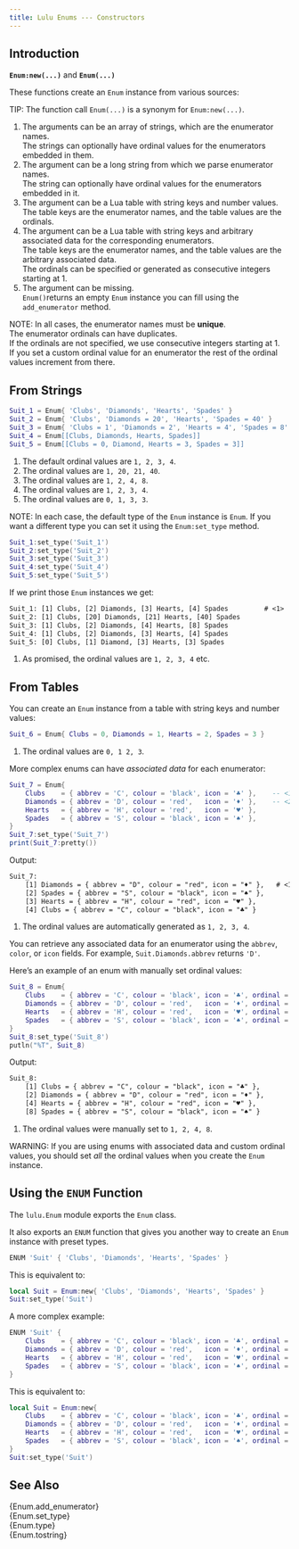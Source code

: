 ```yaml
---
title: Lulu Enums --- Constructors
---
```


## Introduction

**`Enum:new(...)`** and **`Enum(...)`**

These functions create an `Enum` instance from various sources:

TIP: The function call `Enum(...)` is a synonym for `Enum:new(...)`.

1. The arguments can be an array of strings, which are the enumerator names. <br> The strings can optionally have ordinal values for the enumerators embedded in them.
2. The argument can be a long string from which we parse enumerator names. <br> The string can optionally have ordinal values for the enumerators embedded in it.
3. The argument can be a Lua table with string keys and number values. <br> The table keys are the enumerator names, and the table values are the ordinals.
4. The argument can be a Lua table with string keys and arbitrary associated data for the corresponding enumerators. <br> The table keys are the enumerator names, and the table values are the arbitrary associated data. <br> The ordinals can be specified or generated as consecutive integers starting at 1.
5. The argument can be missing. <br> `Enum()`returns an empty `Enum` instance you can fill using the `add_enumerator` method.

NOTE: In all cases, the enumerator names must be **unique**. <br>
The enumerator ordinals can have duplicates. <br>
If the ordinals are not specified, we use consecutive integers starting at 1. <br>
If you set a custom ordinal value for an enumerator the rest of the ordinal values increment from there.

## From Strings

```lua
Suit_1 = Enum{ 'Clubs', 'Diamonds', 'Hearts', 'Spades' }                    -- <1>
Suit_2 = Enum{ 'Clubs', 'Diamonds = 20', 'Hearts', 'Spades = 40' }          -- <2>
Suit_3 = Enum{ 'Clubs = 1', 'Diamonds = 2', 'Hearts = 4', 'Spades = 8' }    -- <3>
Suit_4 = Enum[[Clubs, Diamonds, Hearts, Spades]]                            -- <4>
Suit_5 = Enum[[Clubs = 0, Diamond, Hearts = 3, Spades = 3]]                 -- <5>
```
1. The default ordinal values are `1, 2, 3, 4`.
2. The ordinal values are `1, 20, 21, 40`.
3. The ordinal values are `1, 2, 4, 8`.
4. The ordinal values are `1, 2, 3, 4`.
5. The ordinal values are `0, 1, 3, 3`.

NOTE: In each case, the default type of the `Enum` instance is `Enum`.
If you want a different type you can set it using the `Enum:set_type` method.

```lua
Suit_1:set_type('Suit_1')
Suit_2:set_type('Suit_2')
Suit_3:set_type('Suit_3')
Suit_4:set_type('Suit_4')
Suit_5:set_type('Suit_5')
```

If we print those `Enum` instances we get:
```txt
Suit_1: [1] Clubs, [2] Diamonds, [3] Hearts, [4] Spades         # <1>
Suit_2: [1] Clubs, [20] Diamonds, [21] Hearts, [40] Spades
Suit_3: [1] Clubs, [2] Diamonds, [4] Hearts, [8] Spades
Suit_4: [1] Clubs, [2] Diamonds, [3] Hearts, [4] Spades
Suit_5: [0] Clubs, [1] Diamond, [3] Hearts, [3] Spades
```
1. As promised, the ordinal values are `1, 2, 3, 4` etc.

## From Tables

You can create an `Enum` instance from a table with string keys and number values:
```lua
Suit_6 = Enum{ Clubs = 0, Diamonds = 1, Hearts = 2, Spades = 3 }            -- <1>
```
1. The ordinal values are `0, 1 2, 3`.

More complex enums can have *associated data* for each enumerator:
```lua
Suit_7 = Enum{
    Clubs    = { abbrev = 'C', colour = 'black', icon = '♣' },    -- <1>
    Diamonds = { abbrev = 'D', colour = 'red',   icon = '♦' },    -- <2>
    Hearts   = { abbrev = 'H', colour = 'red',   icon = '♥' },
    Spades   = { abbrev = 'S', colour = 'black', icon = '♠' },
}
Suit_7:set_type('Suit_7')
print(Suit_7:pretty())
```
Output:
```txt
Suit_7:
    [1] Diamonds = { abbrev = "D", colour = "red", icon = "♦" },   # <1>
    [2] Spades = { abbrev = "S", colour = "black", icon = "♠" },
    [3] Hearts = { abbrev = "H", colour = "red", icon = "♥" },
    [4] Clubs = { abbrev = "C", colour = "black", icon = "♣" }
```
1. The ordinal values are automatically generated as `1, 2, 3, 4`.

You can retrieve any associated data for an enumerator using the `abbrev`, `color`, or `icon` fields.
For example, `Suit.Diamonds.abbrev` returns `'D'`.

Here's an example of an enum with manually set ordinal values:
```lua
Suit_8 = Enum{
    Clubs    = { abbrev = 'C', colour = 'black', icon = '♣', ordinal = 1 },    -- <1>
    Diamonds = { abbrev = 'D', colour = 'red',   icon = '♦', ordinal = 2 },
    Hearts   = { abbrev = 'H', colour = 'red',   icon = '♥', ordinal = 4 },
    Spades   = { abbrev = 'S', colour = 'black', icon = '♠', ordinal = 8 },
}
Suit_8:set_type('Suit_8')
putln("%T", Suit_8)
```
Output:
```txt
Suit_8:
    [1] Clubs = { abbrev = "C", colour = "black", icon = "♣" },            # <1>
    [2] Diamonds = { abbrev = "D", colour = "red", icon = "♦" },
    [4] Hearts = { abbrev = "H", colour = "red", icon = "♥" },
    [8] Spades = { abbrev = "S", colour = "black", icon = "♠" }
```
1. The ordinal values were manually set to `1, 2, 4, 8`.

WARNING: If you are using enums with associated data and custom ordinal values, you should set *all* the ordinal values when you create the `Enum` instance.

## Using the `ENUM` Function

The `lulu.Enum` module exports the `Enum` class.

It also exports an `ENUM` function that gives you another way to create an `Enum` instance with preset types.

```lua
ENUM 'Suit' { 'Clubs', 'Diamonds', 'Hearts', 'Spades' }
```
This is equivalent to:
```lua
local Suit = Enum:new{ 'Clubs', 'Diamonds', 'Hearts', 'Spades' }
Suit:set_type('Suit')
```
A more complex example:
```lua
ENUM 'Suit' {
    Clubs    = { abbrev = 'C', colour = 'black', icon = '♣', ordinal = 1 },
    Diamonds = { abbrev = 'D', colour = 'red',   icon = '♦', ordinal = 2 },
    Hearts   = { abbrev = 'H', colour = 'red',   icon = '♥', ordinal = 4 },
    Spades   = { abbrev = 'S', colour = 'black', icon = '♠', ordinal = 8 },
}
```
This is equivalent to:
```lua
local Suit = Enum:new{
    Clubs    = { abbrev = 'C', colour = 'black', icon = '♣', ordinal = 1 },
    Diamonds = { abbrev = 'D', colour = 'red',   icon = '♦', ordinal = 2 },
    Hearts   = { abbrev = 'H', colour = 'red',   icon = '♥', ordinal = 4 },
    Spades   = { abbrev = 'S', colour = 'black', icon = '♠', ordinal = 8 },
}
Suit:set_type('Suit')
```

## See Also

{Enum.add_enumerator}   <br>
{Enum.set_type}         <br>
{Enum.type}             <br>
{Enum.tostring}
